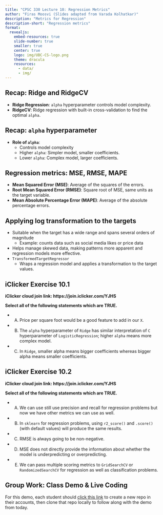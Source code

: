 ```yaml
---
title: "CPSC 330 Lecture 10: Regression Metrics" 
author: "Firas Moosvi (Slides adapted from Varada Kolhatkar)"
description: "Metrics for Regression"
description-short: "Regression metrics" 
format:
  revealjs:
    embed-resources: true
    slide-number: true
    smaller: true
    center: true
    logo: img/UBC-CS-logo.png
    theme: dracula
    resources:
      - data/
      - img/  
---
```


<!-- ## Announcements 

- Important information about midterm 1
  - https://piazza.com/class/m01ukubppof625/post/249
  - **Good news for you: You'll have access to our course notes in the midterm!**
- Note the change in the [lecture schedule](https://ubc-cs.github.io/cpsc330-2024W1/README.html#lecture-schedule-tentative).   
- HW5 will be released today. It's a project-type assignment and you get till Oct 28th to work on it.   -->

## Recap: Ridge and RidgeCV
- **Ridge Regression**: `alpha` hyperparameter controls model complexity.
- **RidgeCV**: Ridge regression with built-in cross-validation to find the optimal `alpha`.

## Recap: `alpha` hyperparameter
- **Role of `alpha`**:
  - Controls model complexity
  - Higher `alpha`: Simpler model, smaller coefficients.
  - Lower `alpha`: Complex model, larger coefficients.

## Regression metrics: MSE, RMSE, MAPE

- **Mean Squared Error (MSE)**: Average of the squares of the errors.
- **Root Mean Squared Error (RMSE)**: Square root of MSE, same units as the target variable.
- **Mean Absolute Percentage Error (MAPE)**: Average of the absolute percentage errors.

## Applying log transformation to the targets

- Suitable when the target has a wide range and spans several orders of magnitude 
  - Example: counts data such as social media likes or price data
- Helps manage skewed data, making patterns more apparent and regression models more effective.
- `TransformedTargetRegressor`
  - Wraps a regression model and applies a transformation to the target values.

## iClicker Exercise 10.1

**iClicker cloud join link: https://join.iclicker.com/YJHS**

**Select all of the following statements which are TRUE.**

- (A) Price per square foot would be a good feature to add in our `X`. 
- (B) The `alpha` hyperparameter of `Ridge` has similar interpretation of `C` hyperparameter of `LogisticRegression`; higher `alpha` means more complex model. 
- (C) In `Ridge`, smaller alpha means bigger coefficients whereas bigger alpha means smaller coefficients.  

## iClicker Exercise 10.2

**iClicker cloud join link: https://join.iclicker.com/YJHS**

**Select all of the following statements which are TRUE.**

- (A) We can use still use precision and recall for regression problems but now we have other metrics we can use as well.
- (B) In `sklearn` for regression problems, using `r2_score()` and `.score()` (with default values) will produce the same results.
- (C) RMSE is always going to be non-negative.
- (D) MSE does not directly provide the information about whether the model is underpredicting or overpredicting.
- (E) We can pass multiple scoring metrics to `GridSearchCV` or `RandomizedSearchCV` for regression as well as classification problems. 

## Group Work: Class Demo & Live Coding

For this demo, each student should [click this link](https://github.com/new?template_name=lecture10_demo&template_owner=ubc-cpsc330) to create a new repo in their accounts, then clone that repo locally to follow along with the demo from today.
